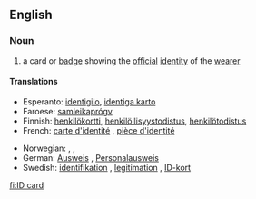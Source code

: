 ==English==

===Noun===
{{en-noun|sg=[[ID]] [[card]]}}

# a card or [[badge]] showing the [[official]] [[identity]] of the [[wearer]]

====Translations====
{{trans-top|a card or badge showing the official identity of the wearer}}
*Esperanto: [[identigilo]], [[identiga karto]]
*Faroese: [[samleikaprógv]] {{n}}
*Finnish: [[henkilökortti]], [[henkilöllisyystodistus]], [[henkilötodistus]]
*French: [[carte d'identité]] {{f}}, [[pièce d'identité]] {{f}}
{{trans-mid}}
*Norwegian: {{t-|no|ID-kort|n}}, {{t-|no|identifikasjonsbevis|n}}, {{t-|no|legitimasjon|m}}
*German: [[Ausweis]] {{m}}, [[Personalausweis]] {{m}}
*Swedish: [[identifikation]] {{c}}, [[legitimation#Swedish|legitimation]] {{c}}, [[ID-kort]] {{n}}
{{trans-bottom}}

[[fi:ID card]]